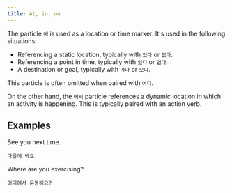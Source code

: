 ```yaml
---
title: At, in, on
---
```



<KoreanWord word="에" />

The particle `에` is used as a location or time marker. It's used in the following situations:

- Referencing a static location, typically with `있다` or `없다`.
- Referencing a point in time, typically with `있다` or `없다`.
- A destination or goal, typically with `가다` or `오다`.

This particle is often omitted when paired with `어디`.

<KoreanWord word="에서" />

On the other hand, the `에서` particle references a dynamic location in which an activity is
happening. This is typically paired with an action verb.

## Examples

See you next time.

```
다음에 봐요.
```

Where are you exercising?

```
어디에서 운동해요?
```
